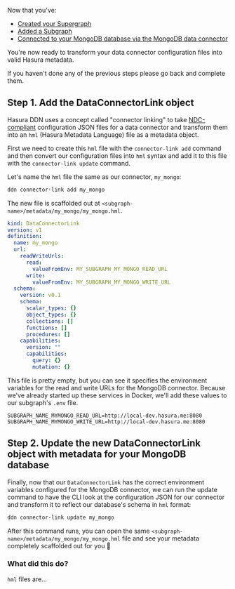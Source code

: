 
Now that you've:
- [Created your Supergraph](/getting-started/01-init-supergraph.mdx)
- [Added a Subgraph](/getting-started/02-init-subgraph.mdx)
- [Connected to your MongoDB database via the MongoDB data connector](/getting-started/03-expose-source-entities.mdx)

You're now ready to transform your data connector configuration files into valid Hasura metadata.

If you haven't done any of the previous steps please go back and complete them.

## Step 1. Add the DataConnectorLink object

Hasura DDN uses a concept called "connector linking" to take [NDC-compliant](https://github.com/hasura/ndc-spec)
configuration JSON files for a data connector and transform them into an `hml` (Hasura Metadata Language) file as a
<BaseUrlLink to="/supergraph-modeling/data-connectors/" text="DataConnectorLink" /> metadata object.

First we need to create this `hml` file with the `connector-link add` command and then convert our configuration files
into `hml` syntax and add it to this file with the `connector-link update` command.

Let's name the `hml` file the same as our connector, `my_mongo`:

```bash
ddn connector-link add my_mongo
```

The new file is scaffolded out at `<subgraph-name>/metadata/my_mongo/my_mongo.hml`.

```yaml
kind: DataConnectorLink
version: v1
definition:
  name: my_mongo
  url:
    readWriteUrls:
      read:
        valueFromEnv: MY_SUBGRAPH_MY_MONGO_READ_URL
      write:
        valueFromEnv: MY_SUBGRAPH_MY_MONGO_WRITE_URL
  schema:
    version: v0.1
    schema:
      scalar_types: {}
      object_types: {}
      collections: []
      functions: []
      procedures: []
    capabilities:
      version: ""
      capabilities:
        query: {}
        mutation: {}
```

This file is pretty empty, but you can see it specifies the environment variables for the read and write URLs for the
MongoDB connector. Because we've already started up these services in Docker, we'll add these values to our
subgraph's `.env` file.

```env
SUBGRAPH_NAME_MYMONGO_READ_URL=http://local-dev.hasura.me:8080
SUBGRAPH_NAME_MYMONGO_WRITE_URL=http://local-dev.hasura.me:8080
```

## Step 2. Update the new DataConnectorLink object with metadata for your MongoDB database

Finally, now that our `DataConnectorLink` has the correct environment variables configured for the MongoDB connector,
we can run the update command to have the CLI look at the configuration JSON for our connector and transform it to
reflect our database's schema in `hml` format:

```bash
ddn connector-link update my_mongo
```

After this command runs, you can open the same `<subgraph-name>/metadata/my_mongo/my_mongo.hml` file and see
your metadata completely scaffolded out for you 🎉

### What did this do?

`hml` files are...
